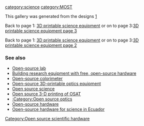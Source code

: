 {{MOST}}
[[category:science]]
[[category:MOST]]
[[Category:Open source scientific hardware]]

This gallery was generated from the designs [http://www.thingiverse.com/jpearce/collections/open-source-scientific-tools]

Back to page 1: [[3D printable science equipment]] or on to page 3:[[3D printable science equipment page 3]]

{{Gallery
|width=180
|height=135
|title=3D printable science equipment
|lines=4

|Image:MagneticSeparationStand2.jpg|[http://www.thingiverse.com/thing:78964 Magnetic separation stand]
|Image:MicroscopePrintable.jpg|[http://www.thingiverse.com/thing:77450 A Fully Printable Microscope]
|Image:ArduinoShield.jpg|[http://www.thingiverse.com/thing:73911 Hackteria Kresse Shield R3 - Lab-on-an-Arduino]
|Image:TardiGelBox.jpg|[http://www.thingiverse.com/thing:71638 Tardi-GelBox]
|Image:ArduinoSpectralAbsorbanceShield.jpg|[http://www.thingiverse.com/thing:73910 Lab-on-an-Arduino Spectral Absorbance Shield aka Optical Density Meter]
|Image:TestTubeRack3.jpg|[http://www.thingiverse.com/thing:69911 Test Tube Rack]
|Image:Gel comb preview featured.jpg|[http://www.thingiverse.com/thing:68140 Gel comb]
|Image:USBmicroscopeStand.jpg|[http://www.thingiverse.com/thing:67466 USB Microscope Stand]
|Image:USBpoweredCytoCentrifuge.jpg|[http://www.thingiverse.com/thing:46448 USB powered Cyto Centrifuge]
|Image:MicroscopeAdapter.jpg|[http://www.thingiverse.com/thing:18396 iSight Microscope Adapter]
|Image:CrossTweezer.jpg|[http://www.thingiverse.com/thing:25587 Cross tweezer]
|Image:TestTubeRackAntRearing.jpg|[http://www.thingiverse.com/thing:19830 Test tube rack for ant rearing]
|Image:96microwellPlate.jpg|[http://www.thingiverse.com/thing:53671 96 Microwell Plate]
|Image:AdjVolStrawPipette.jpg|[http://www.thingiverse.com/thing:64977 Adjustable Volume Straw Pipette]

|Image:Argon Bracket preview featured.jpg|[http://www.thingiverse.com/thing:62705 Argon Tank Bracket]
|Image:Electrode preview featured.jpg|[http://www.thingiverse.com/thing:58297 Polymer Electrode Base]
|Image:WorkingSinglePiecePump display large preview featured.jpg|[http://www.thingiverse.com/thing:13032 Air-tight Single Piece Pump - Shkolnikov Pump]
|Image:2013-02-12 14.17.07 preview featured.jpg|[http://www.thingiverse.com/thing:49814 1.5mL tube rack]
|Image:IMG 0942 preview featured.jpg|[http://www.thingiverse.com/thing:55522 Pocket Van De Graaff generator]
|Image:Polysoup preview featured.jpg|[http://www.thingiverse.com/thing:53612 50mL Conical Centrifuge Tube Holder v1.0]
|Image:1.5ml Eppie Without Lid preview featured.jpg|[http://www.thingiverse.com/thing:1482 1.5ml Eppie, Parameterised]
|Image:Atomic bond improved preview featured.jpg|[http://www.thingiverse.com/thing:53256 Chemistry molecule set reloaded]
|Image:Anemometre1 preview featured.jpg|[http://www.thingiverse.com/thing:51648 propeller / anemometer]
|Image:0 preview featured.jpg|[http://www.thingiverse.com/thing:50845 Penetrometer Foot]
|Image:Base preview featured.jpg|[http://www.thingiverse.com/thing:28100 PLOTS Spectrometer, ChemistryDude Edition V2.3]
|Image:PLOTS mold rough 019 01 preview featured.jpg|[http://www.thingiverse.com/thing:49934 PublicLaboratory Mobile Spectrometer v3.0]
|Image:LensStand4 preview featured.jpg|[http://www.thingiverse.com/thing:49942 Hans' Lens Stand]
|Image:Colorimeter v01 02 small preview featured.jpg|[http://www.thingiverse.com/thing:47491 Customizer Colorimeter/Nephelometer Case v0.1]
|Image:2009-12-30-023824 display large preview featured.jpg|[http://www.thingiverse.com/thing:1483 DremelFuge - A One-Piece Centrifuge for Rotary Tools]
|Image:Shroud preview featured.jpg|[http://www.thingiverse.com/thing:13188 Dremel Turbine]
|Image:05092011123 display large preview featured.jpg|[http://www.thingiverse.com/thing:8394 Three Way Flow Control Valve]
|Image:Pic OpenSourceOrbitalShakersWorking display large preview featured.jpg|[http://www.appropedia.org/File:Pic_OpenSourceOrbitalShakersWorking_display_large_preview_featured.jpg Open Source Orbital Shaker]

|Image:Cliff-therm-brain-bottom-mk1 0 preview featured.jpg|[http://www.thingiverse.com/thing:39822 cliff-therm]
|Image:DSCN1820 - Copy preview featured.jpg|[http://www.thingiverse.com/thing:45443 Colorimeter V0.0]
|Image:DSC00725 preview featured.jpg|[http://www.thingiverse.com/thing:38639 Ultracapacitor Racking]
|Image:Photo 17 preview featured.jpg|[http://www.thingiverse.com/thing:36678 Geiger Counter Case]
|Image:SWCP preview featured.jpg|[http://www.thingiverse.com/thing:12390 Centrifuge attachment]
|Image:Minifuge preview featured.jpg|[http://www.thingiverse.com/thing:33818 el-cheapo tabletop minifuge]
|Image:Ultrasonicantenna.jpg|[http://www.thingiverse.com/thing:29775 Ultrasonic Antenna for SRF04]
|Image:WimshurstPresentation preview featured.jpg|[http://www.thingiverse.com/thing:43004 Wimshurst Electrostatic Machine]
|Image:Venturi preview featured.jpg|[http://www.thingiverse.com/thing:28093 Venturi Injector]
|Image:Syringe housing 2 preview featured.jpg|[http://www.thingiverse.com/thing:25953 Syringe Housing]
|Image:StrawPipette preview featured.jpg|[http://www.thingiverse.com/thing:25545 StrawPipette]
|Image:Support preview featured.jpg|[http://www.thingiverse.com/thing:21313 Support for graduated cylinder]
|Image:AxkiSkopeA1v2 preview featured.jpg|[http://www.thingiverse.com/thing:33666 Prior H122 Focus Stepper Drive support for Axio Scope A1]
|Image:Pump preview featured.jpg|[http://www.thingiverse.com/thing:29623 Printable vacuum pump]
|Image:PLAT1 preview featured.jpg| [http://www.thingiverse.com/thing:31868 Platypus Forcep]
|Image:PCR FORCEP1 preview featured.jpg|[http://www.thingiverse.com/thing:31857 PCR sample tube Forceps]

|Image:Polysoup preview featured2.jpg|[http://www.thingiverse.com/thing:24397 PCR tube]
|Image:TubeRackBottom preview featured.jpg|[http://www.thingiverse.com/thing:25450 PCR Tube Rack]
|Image:Wellplate-positive preview featured.jpg|[http://www.thingiverse.com/thing:36293 Parametric Well Plate, With Negative]
|Image:Screen Shot 2012-06-04 at 11.32.05 PM display large preview featured.jpg|[www.thingiverse.com/thing:24329 Microtiter plate]
|Image:Hobbygel Gelboat preview featured.jpg|[http://www.thingiverse.com/thing:1694 HobbyGel - The Parameterised, Makerbot-Printable Gel Casting Kit]
|Image:TTRLowerOnly preview featured.jpg|[http://www.thingiverse.com/thing:32357 HD Test Tube Rack]
|Image:Cuvrack2 display large preview featured.jpg|[http://www.thingiverse.com/thing:25080 Customizable Cuvette/ Vial Rack]
|Image:Test tube rack 4-MDF display large preview featured.jpg|[http://www.thingiverse.com/thing:22728 Test tube racks]
|Image:Epp rack full preview featured.jpg|[http://www.thingiverse.com/thing:27674 1.5mL Tube Rack]

}}

Back to page 1: [[3D printable science equipment]] or on to page 3:[[3D printable science equipment page 2]]


===See also===
* [[Open-source lab]]
* [[Building research equipment with free, open-source hardware]]
* [[Open-source colorimeter]]
* [[Open-source 3D-printable optics equipment]]
* [[Open source science]]
* [[Open source 3-D printing of OSAT]]
* [[:Category:Open source optics ]]
* [[Open-source hardware]]
* [[Open-source hardware for science in Ecuador]]